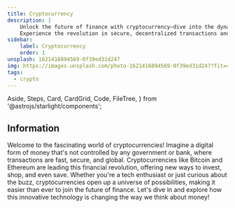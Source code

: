 ```yaml
---
title: Cryptocurrency
description: |
    Unlock the future of finance with cryptocurrency—dive into the dynamic realm of digital gold like Bitcoin and Ethereum.
    Experience the revolution in secure, decentralized transactions and discover limitless investment possibilities in this cutting-edge financial frontier.
sidebar:
    label: Cryptocurrency
    order: 1
unsplash: 1621416894569-0f39ed31d247
img: https://images.unsplash.com/photo-1621416894569-0f39ed31d247?fit=crop&w=1400&h=700&q=75
tags:
  - crypto
---
```


  Aside,
  Steps,
  Card,
  CardGrid,
  Code,
  FileTree,
} from '@astrojs/starlight/components';


## Information

Welcome to the fascinating world of cryptocurrencies!
Imagine a digital form of money that's not controlled by any government or bank, where transactions are fast, secure, and global.
Cryptocurrencies like Bitcoin and Ethereum are leading this financial revolution, offering new ways to invest, shop, and even save.
Whether you're a tech enthusiast or just curious about the buzz, cryptocurrencies open up a universe of possibilities, making it easier than ever to join the future of finance.
Let's dive in and explore how this innovative technology is changing the way we think about money!